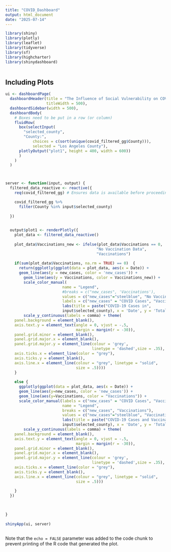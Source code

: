 ```yaml
---
title: "COVID_Dashboard"
output: html_document
date: "2025-07-14"
---
```


```r
library(shiny)
library(plotly)
library(leaflet)
library(tidyverse)
library(sf)
library(highcharter)
library(shinydashboard)

```

```r


```

## Including Plots


```r
ui <- dashboardPage(
  dashboardHeader(title = "The Influence of Social Vulnerability on COVID-19",
                  titleWidth = 500),
  dashboardSidebar(width = 500),
  dashboardBody(
    # Boxes need to be put in a row (or column)
    fluidRow(
      box(selectInput(
        "selected_county", 
        "County:",
            choices = c(sort(unique(covid_filtered_gg$County))),
            selected = "Los Angeles County"),
      plotlyOutput("plot1", height = 400, width = 600))
      )
    )
  )



server <- function(input, output) {
  filtered_data_reactive <- reactive({
    req(covid_filtered_gg) # Ensures data is available before proceeding

    covid_filtered_gg %>%
      filter(County %in% input$selected_county)
    
  })

  
  output$plot1 <- renderPlotly({
    plot_data <- filtered_data_reactive()
    
    plot_data$Vaccinations_new <- ifelse(plot_data$Vaccinations == 0,
                                        "No Vaccination Data",
                                        "Vaccinations")
    
    if(sum(plot_data$Vaccinations, na.rm = TRUE) == 0)  {
      return(ggplotly(ggplot(data = plot_data, aes(x = Date)) +
      geom_line(aes(y = new_cases, color = 'new_cases')) + 
        geom_line(aes(y = Vaccinations, color = Vaccinations_new)) +
        scale_color_manual(
                         name = "Legend", 
                         #breaks = c("new_cases", 'Vaccinations'), 
                         values = c("new_cases"="steelblue", "No Vaccinations Data" = "grey"), 
                         labels = c("new_cases" = "COVID Cases", "Vaccinations" = "No Vaccination Data")) +
                         labs(title = paste("COVID-19 Cases in",
                         input$selected_county), x = 'Date', y = 'Total') + 
        scale_y_continuous(labels = comma) + theme(
    panel.background = element_blank(),
    axis.text.y = element_text(angle = 0, vjust = -.5,
                               margin = margin(r = -30)),
    panel.grid.minor = element_blank(),
    panel.grid.major.x = element_blank(),
    panel.grid.major.y = element_line(colour = 'grey',
                                      linetype = 'dashed',size = .35),
    axis.ticks.x = element_line(color = "grey"),
    axis.ticks.y = element_blank(),
    axis.line.x = element_line(colour = "grey", linetype = "solid",
                               size = .5))))
    } 
    
    else {
      ggplotly(ggplot(data = plot_data, aes(x = Date)) +
      geom_line(aes(y=new_cases, color = 'new_cases')) +
      geom_line(aes(y=Vaccinations, color = "Vaccinations")) +
      scale_color_manual(labels = c("new_cases" = "COVID Cases", "Vaccinations" = "Vaccinations"),
                         name = "Legend", 
                         breaks = c("new_cases", "Vaccinations"), 
                         values = c("new_cases"="steelblue", "Vaccinations"  =  "coral2")) +
                         labs(title = paste("COVID-19 Cases and Vaccinations in",
                         input$selected_county), x = 'Date', y = 'Total') + 
        scale_y_continuous(labels = comma) + theme(
    panel.background = element_blank(),
    axis.text.y = element_text(angle = 0, vjust = -.5,
                               margin = margin(r = -30)),
    panel.grid.minor = element_blank(),
    panel.grid.major.x = element_blank(),
    panel.grid.major.y = element_line(colour = 'grey',
                                      linetype = 'dashed',size = .35),
    axis.ticks.x = element_line(color = "grey"),
    axis.ticks.y = element_blank(),
    axis.line.x = element_line(colour = "grey", linetype = "solid",
                               size = .5)))
 
    }     
  })
  
  

}
  
shinyApp(ui, server)
  


```

Note that the `echo = FALSE` parameter was added to the code chunk to prevent printing of the R code that generated the plot.
